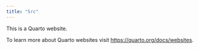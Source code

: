 ```yaml
---
title: "Src"
---
```


This is a Quarto website.

To learn more about Quarto websites visit <https://quarto.org/docs/websites>.
